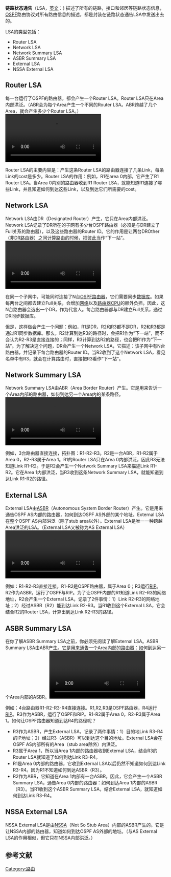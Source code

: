 {{unreferenced|time=2010-06-28T13:22:40+00:00}}
{{Expand language|time=2020-07-07}}

'''链路状态通告'''（LSA，[[英文|英文]]：{{lang|en|Link-state advertisement}}) 描述了所有的链路，接口和邻居等链路状态信息，[[OSPF|OSPF]]路由协议对所有路由信息的描述，都是封装在链路状态通告LSA中发送出去的。

LSA的类型包括：
     
*Router LSA
*Network LSA
*Network Summary LSA
*ASBR Summary LSA
*External LSA
*NSSA External LSA

==Router LSA==
每一台运行了OSPF的路由器，都会产生一个Router LSA。Router LSA只在Area内部洪泛。（ABR会为每个Area产生一个不同的Router LSA。ABR跨越了几个Area，就会产生多少个Router LSA。）[[File:2_1_router_lsa_cn.ogv|这是一个Router LSA的动画视频]]

Router LSA的主要内容是：产生这条Router LSA的路由器连接了几条Link，每条Link的cost是多少。Router LSA的作用：例如，R1在area 0内部，它产生了R1 Router LSA。当Area 0内别的路由器收到R1 Router LSA，就能知道R1连接了哪些Link，并且知道如何到达这些Link，以及到达它们所需要的cost。

==Network LSA==
Network LSA由DR（Designated Router）产生，它只在Area内部洪泛。Network LSA记录了DR所在的子网有多少台OSPF路由器（必须是与DR建立了Full关系的路由器），以及这些路由器的Router ID。它的作用是让两台DROther（非DR路由器）之间计算路由的时候，把彼此当作“下一站”。[[File:2_2_network_lsa_cn.ogv|这是一个Network LSA的动画视频]]

在同一个子网中，可能同时连接了N台[[OSPF路由器|OSPF路由器]]，它们需要同步[[数据库|数据库]]。如果每两台之间都去建立Full关系，会增加[[网络|网络]]以及[[路由器|路由器]][[CPU|CPU]]的额外负担。因此，这N台路由器会选出一个DR，作为代言人。每台路由器都与DR建立Full关系，通过DR同步数据库。

但是，这样做会产生一个问题：例如，R1是DR，R2和R3都不是DR，R2和R3都是通过R1同步数据库。那么，R2计算到达R3的路径时，会把R1作为“下一站”，而不会认为R2-R3是直接连接的；同样，R3计算到达R2的路径，也会把R1作为“下一站”。为了解决这个问题，DR会产生一个Network LSA，它描述：该子网中有N台路由器，并记录下每台路由器的Router ID。当R2收到了这个Network LSA，看见名单中有R3，就会在计算路由时，直接把R3看作“下一站”。

==Network Summary LSA==
Network Summary LSA由ABR（Area Border Router）产生。它是用来告诉一个Area内部的路由器，如何到达另一个Area内的某条路径。[[File:2_3_network_summary_cn.ogv|这是一个Network Summary LSA的动画视频]]

例如，3台路由器直接连接，拓扑图：R1-R2-R3。R2是一台ABR，R1-R2属于Area 0，R2-R3属于Area 1。R1的Router LSA只在Area 0内部洪泛，因此R3无法知道Link R1-R2。于是R2会产生一个Network Summary LSA来描述Link R1-R2。它在Area 1内部洪泛，当R3收到这条Network Summary LSA，就能知道到达Link R1-R2的路径。

==External LSA==
External LSA由[[ASBR|ASBR]]（Autonomous System Border Router）产生。它是用来通告OSPF AS内部的路由器，如何到达OSPF AS外部的某个地址。External LSA在整个OSPF AS内部洪泛（除了stub area以外）。External LSA是唯一一种跨越Area洪泛的LSA。（External LSA又被称为AS External LSA）[[File:2_5_AS_External_lsa_cn.ogv|这是一个External LSA的视频]]

例如：R1-R2-R3直接连接。R1-R2是OSPF路由器，属于Area 0；R3运行[[RIP|RIP]]。R2作为ASBR，运行了OSPF与RIP。为了让OSPF内部的R1知道Link R2-R3的网络地址，R2会产生一个External LSA，记录了2件事情：1）Link R2-R3的网络地址；2）经过ASBR（R2）能到达Link R2-R3。当R1收到这个External LSA，它会结合R2的Router LSA，计算出到达Link R2-R3的路径。

==ASBR Summary LSA==
在你了解ASBR Summary LSA之前，你必须先阅读了解External LSA。ASBR Summary LSA由ABR产生。它是用来通告一个Area内部的路由器：如何到达另一个Area内部的ASBR。[[File:2_4_ASBR_Summary_lsa_cn.ogv|这是一个ASBR Summary LSA的视频]]

例如：4台路由器R1-R2-R3-R4直接连接。R1,R2,R3是OSPF路由器，R4运行[[RIP|RIP]]。R3作为ASBR，运行了OSPF和RIP。R1-R2属于Area 0，R2-R3属于Area 1。如何让OSPF路由器知道到达R4的路径呢？
*R3作为ASBR，产生External LSA，记录了两件事情：1）目的地Link R3-R4的IP地址；2）经过R3（ASBR）可以到达这个目的地址。External LSA会在OSPF AS内部所有的Area（stub area除外）内洪泛。
*R3属于Area 1，所以当Area 1内部的路由器收到External LSA，结合R3的Router LSA就知道了如何到达Link R3-R4。
*R1是Area 0内部的路由器，它收到External LSA以后仍然不知道如何到达Link R3-R4。因为R1不知道如何到达ASBR（R3）。
*R2作为ABR，它知道在Area 1内部有一台ASBR。因此，它会产生一个ASBR Summary LSA，通告Area 0内部的路由器：如何到达Area 1内部的ASBR（R3）。当R1收到这个ASBR Summary LSA，结合External LSA，就知道如何到达Link R3-R4。

==NSSA External LSA==
NSSA External LSA是由[[OSPF#不完全末梢区域|NSSA]]（Not So Stub Area）内部的ASBR产生的。它是让NSSA内部的路由器，知道如何到达OSPF AS外部的地址。（与AS External LSA的作用相似，但它只在NSSA内部洪泛。）

==参考文献==
{{reflist}}

[[Category:路由|Category:路由]]